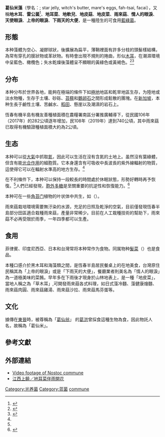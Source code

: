 {{Speciesbox
| image         = Cyanobacteria - Nostoc commune - geograph.org.uk - 1470398.jpg
| image_caption = 葛仙米藻
| taxon      = Nostoc commune
| authority = Vaucher ex Bornet & Flahault, 1888 <ref name=AlgaeBase>{{cite web |url=http://www.algaebase.org/search/species/detail/?species_id=24479 |title=''Nostoc commune'' - Vaucher ex Bornet & Flahault |author=Guiry, M.D.; Guiry, G.M. |year=2012 |work= |publisher=AlgaeBase |accessdate=2012-09-08 |archive-date=2020-09-28 |archive-url=https://web.archive.org/web/20200928000020/https://www.algaebase.org/search/species/detail/?species_id=24479 |dead-url=no }}</ref>
| synonyms      = 
*''[[Nostocella|Nostocella]] communis''<small>  Gaillon</small>
*''[[Tremella|Tremella]] nostoc''<small> Linnaeus 1753</small>
*''[[Ulva|Ulva]] pruniformis''<small>  Linnaeus 1753</small>
*''Nostoc kurzianum''<small>  Zeller 1873</small>
| synonyms_ref  = <ref name=AlgaeBase/>
}}

'''葛仙米藻'''（學名：''{{lang|la|Nostoc commune}}''; star jelly, witch's butter, mare's eggs, fah-tsai, facai），又稱'''地木耳'''、'''雷公菌'''<ref name="sohu">{{cite news |url=https://m.sohu.com/n/480676085/ |title=在桂阳有一种美味叫做“雷公菌”，你吃过吗？
|newspaper=[[搜狐|搜狐]]新聞：桂阳微生活 |date=02-14 |access-date=2020-11-03 |language=zh-hans }}</ref>、'''地耳菜'''、'''地軟兒'''、'''地皮菇'''、'''地皮菜'''、'''雨來菇'''、'''情人的眼淚'''、'''天使眼淚'''、'''上帝的眼淚'''、'''下雨天的大便'''，是一種陸生的可食用[[藍綠菌|藍綠菌]]。

== 形態 ==
本种藻體为空心、凝膠球狀，後擴展為扁平，薄鞘裡面有許多分枝的頭髮樣結構，為常有穿孔的膜狀物或革狀物。有時會出現不規則的捲曲，形似[[木耳|木耳]]，在潮濕環境中呈藍色、橄欖色；失水乾燥後藻體呈不顯眼的黃綠色或黃褐色。<ref name=Wee>{{cite web |url=https://lkcnhm.nus.edu.sg/dna/organisms/details/645 |title=''Nostoc commune'' |author=Wee Yeow Chin |publisher={{link-en|李光前自然历史博物馆|Lee Kong Chian Natural History Museum}} |accessdate=2018-03-20 |archive-url=https://web.archive.org/web/20171026150325/http://lkcnhm.nus.edu.sg/dna/organisms/details/645 |archive-date=2017-10-26 |dead-url=yes }}</ref><ref name=MicrobeWiki>{{cite web |url=http://microbewiki.kenyon.edu/index.php/Nostoc |title=''Nostoc'' |publisher=MicrobeWiki |accessdate=2012-09-08 |archive-date=2019-05-28 |archive-url=https://web.archive.org/web/20190528024005/https://microbewiki.kenyon.edu/index.php/Nostoc |dead-url=no }}</ref>

== 分布 ==
本种分布於世界各地，能夠在極端的條件下如[[極地|極地]]地區和乾旱地區生存，为陸地或淡水物種，生存于土壤、砂砾、[[苔蘚|苔蘚]]和[[鵝卵石|鵝卵石]]之間形成鬆散的團塊{{r|AlgaeBase}}。在[[新加坡|新加坡]]，本种生長于鹼性土壤、苦鹹水、[[稻田|稻田]]、懸崖以及潮濕的岩石上。{{r|Wee}}

恆春有機半島有機友善種植面積在農糧署南區分署推廣輔導下，從民國106年（2017年）的282公頃逐年增加，民108年（2019年）達到740公頃，其中雨來菇已取得有機驗證種植面積大約為2公頃。

== 生态 ==
本种可以從[[大氣|大氣]]中抓取[[氮|氮]]，因此可以生活在沒有含氮的土地上。虽然沒有葉綠體，但含有能[[光合作用|光合作用]]的細胞質。它本身還含有可吸收中長波長的紫外線輻射的物質，這使得它可以在輻射水準高的地方生存。<ref name=MicrobeWiki/>

在不利條件下，本种可以保持一段較長的時間處於休眠狀態，形勢好轉時再予恢復。<ref name=Tamaru/>人們已經發現，[[胞外|胞外]][[多糖|多糖]]是至關重要的抗逆性和恢復能力。<ref name=Tamaru>{{cite journal |author=Tamaru, Yoshiyuki; Yayoi, Takani; Yoshida, Takayuki; Toshio,  Sakamoto |year=2005 |title=Crucial Role of Extracellular Polysaccharides in Desiccation and Freezing Tolerance in the Terrestrial Cyanobacterium ''Nostoc commune'' |url=https://archive.org/details/sim_applied-and-environmental-microbiology_2005-11_71_11/page/7327 |journal=Applied and Environmental Microbiology |volume=71 |issue=11 |pages=7327–7333 |doi=10.1128/AEM.71.11.7327-7333.2005 }}</ref>

本种可在一些[[角苔门|角苔门]]植物的叶状体中共生，如{{link-en|黃角苔屬|Phaeoceros}}（{{lang|la|''Phaeoceros''}}）{{r|AlgaeBase}}。

雨來菇栽培環境需要無汙染的水源，充足的日照及乾淨的空氣，目前僅發現恆春半島部分田區適合栽種雨來菇，產量非常稀少。目前在人工栽種技術的幫助下，雨來菇不必再受限於雨季，一年四季都可以生產。

== 食用 ==
菲律賓、印度尼西亞、日本和台灣常将本种常作为食物。同属物种[[髮菜|髮菜]]（{{lang|la|''Nostoc flagelliforme''}}）也是食品。{{r|Wee}}

本種口感介於黑木耳和海藻類之間，是恆春半島居民餐桌上的在地美食，台灣原住民稱其為「上帝的眼淚」或是「下雨天的大便」，餐廳業者則美名為「情人的眼淚」為一道極美味的菜餚。早年多在下雨後才現身於山林地表上，是一種「地皮菜」，當地人稱之為「草木耳」,可開發雨來菇各式料理，如日式藻冷麵、藻健康燴麵、雨來菇肉圓、雨來菇雞湯、雨來菇沙拉、雨來菇馬芬蛋等。

==文化 ==
據傳在[[東晉|東晉]]時，被尊稱為「[[葛仙翁|葛仙翁]]」 的[[葛洪|葛洪]]曾採食這種生物為食，因此物託人名，故稱為「葛仙米」。

== 參考文獻 ==
{{reflist|2}}

==外部連結==
*[https://www.youtube.com/watch?v=K6wSGx5o_as Video footage of Nostoc commune]
*[https://udn.com/news/story/7332/3958048?from=udn-catebreaknews_ch2 江西上饒／地耳菜伴雨開花] {{Wayback|url=https://udn.com/news/story/7332/3958048?from=udn-catebreaknews_ch2 |date=20190729171819 }}
{{Taxonbar|from=Q11286530}}

[[Category:光养菌|Category:光养菌]]
[[Category:蓝菌|Category:蓝菌]]
[[Category:念珠藻属|commune]]